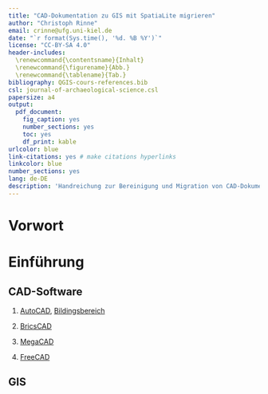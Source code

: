 ```yaml
--- 
title: "CAD-Dokumentation zu GIS mit SpatiaLite migrieren"
author: "Christoph Rinne"
email: crinne@ufg.uni-kiel.de
date: "`r format(Sys.time(), '%d. %B %Y')`"
license: "CC-BY-SA 4.0"
header-includes: 
  \renewcommand{\contentsname}{Inhalt} 
  \renewcommand{\figurename}{Abb.}
  \renewcommand{\tablename}{Tab.}
bibliography: QGIS-cours-references.bib
csl: journal-of-archaeological-science.csl
papersize: a4
output:
  pdf_document:
    fig_caption: yes
    number_sections: yes
    toc: yes
    df_print: kable
urlcolor: blue
link-citations: yes # make citations hyperlinks
linkcolor: blue
number_sections: yes
lang: de-DE
description: 'Handreichung zur Bereinigung und Migration von CAD-Dokumentation von Ausgrabungen zur SpatiaLite.'
---
```


# Vorwort {-}


\newpage

# Einführung

## CAD-Software

1. [AutoCAD](https://www.autodesk.de), [Bildingsbereich](https://www.autodesk.de/education/edu-software/)

2. [BricsCAD](https://www.bricsys.com/de-de/bricscad-pro)

3. [MegaCAD](https://www.megacad.ch/MegaCAD-Versionen/3D.php)

4. [FreeCAD](https://www.freecadweb.org/)

## GIS

